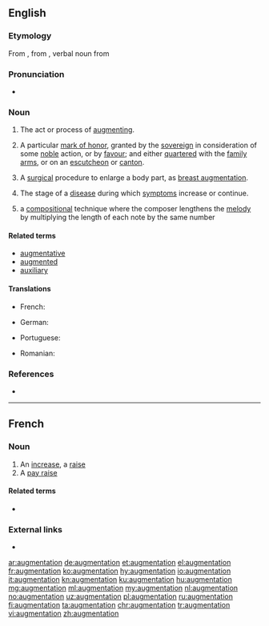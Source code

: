 ==English==

===Etymology===
From {{etyl|fro|en}} {{m|fro|augmentacion}}, from {{etyl|la|en}} {{m|la|augmentatio}}, verbal noun from {{m|la|augmento||to increase}}

===Pronunciation===
* {{rhymes|eɪʃən|lang=en}}

===Noun===
{{en-noun}}

# The act or process of [[augment]]ing.
# {{label|en|heraldry}} A particular [[mark of honor]], granted by the [[sovereign]] in consideration of some [[noble]] action, or by [[favour]]; and either [[quarter]]ed with the [[family arms]], or on an [[escutcheon]] or [[canton]].
# {{label|en|medicine}} A [[surgical]] procedure to enlarge a body part, as [[breast augmentation]].
# {{label|en|medicine}} The stage of a [[disease]] during which [[symptom]]s increase or continue.
# {{label|en|music}} a [[compose|compositional]] technique where the composer lengthens the [[melody]] by multiplying the length of each note by the same number

====Related terms====
* [[augmentative]]
* [[augmented]]
* [[auxiliary]]

====Translations====
{{trans-top|the act or process of augmenting}}
{{trans-mid}}
{{trans-bottom}}

{{trans-top|in heraldry: a particular mark of honour}}
* French: {{t|fr|augmentie|c|n|n-p}}
{{trans-mid}}
{{trans-bottom}}

{{trans-top|medicine: a surgical procedure to enlarge a body part, as breast augmentation}}
* German: {{t+|de|Vergrößerung|f}}
{{trans-mid}}
{{trans-bottom}}

{{trans-top|medicine: the stage of a disease during which symptoms increase or continue}}
{{trans-mid}}
* Portuguese: {{t|pt|anábase|f}}
{{trans-bottom}}

{{trans-top|music: a compositional technique}}
{{trans-mid}}
{{trans-bottom}}

{{checktrans-top}}
* Romanian: {{t-check|ro|augmentare}}
{{checktrans-bottom}}

===References===
* {{R:Heraldry 1862}}

----

==French==

===Noun===
{{fr-noun|f}}

# An [[increase]], a [[raise]]
# A [[pay raise]]

====Related terms====
* {{l|fr|augmenter}}

===External links===
* {{R:TLFi}}

[[ar:augmentation]]
[[de:augmentation]]
[[et:augmentation]]
[[el:augmentation]]
[[fr:augmentation]]
[[ko:augmentation]]
[[hy:augmentation]]
[[io:augmentation]]
[[it:augmentation]]
[[kn:augmentation]]
[[ku:augmentation]]
[[hu:augmentation]]
[[mg:augmentation]]
[[ml:augmentation]]
[[my:augmentation]]
[[nl:augmentation]]
[[no:augmentation]]
[[uz:augmentation]]
[[pl:augmentation]]
[[ru:augmentation]]
[[fi:augmentation]]
[[ta:augmentation]]
[[chr:augmentation]]
[[tr:augmentation]]
[[vi:augmentation]]
[[zh:augmentation]]